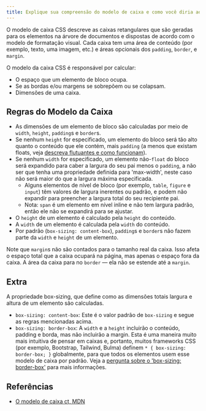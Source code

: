 ```yaml
---
title: Explique sua compreensão do modelo de caixa e como você diria ao navegador em CSS para renderizar seu layout em diferentes modelos de caixa.
---
```


O modelo de caixa CSS descreve as caixas retangulares que são geradas para os elementos na árvore de documentos e dispostas de acordo com o modelo de formatação visual. Cada caixa tem uma área de conteúdo (por exemplo, texto, uma imagem, etc.) e áreas opcionais dos `padding`, `border`, e `margin`.

O modelo da caixa CSS é responsável por calcular:

-   O espaço que um elemento de bloco ocupa.
-   Se as bordas e/ou margens se sobrepõem ou se colapsam.
-   Dimensões de uma caixa.

## Regras do Modelo da Caixa

-   As dimensões de um elemento de bloco são calculadas por meio de `width`, `height`, `padding`s e `border`s.
-   Se nenhum `height` for especificado, um elemento do bloco será tão alto quanto o conteúdo que ele contém, mais `padding` (a menos que existam floats, veja [descreva flutuantes e como funcionam](/questions/quiz/describe-floats-and-how-they-work)).
-   Se nenhum `width` for especificado, um elemento não-`float` do bloco será expandido para caber a largura do seu pai menos o `padding`, a não ser que tenha uma propriedade definida para 'max-width', neste caso não será maior do que a largura máxima especificada.
    -   Alguns elementos de nível de bloco (por exemplo, `table`, `figure` e `input`) têm valores de largura inerentes ou padrão, e podem não expandir para preencher a largura total do seu recipiente pai.
    -   Nota: `span` é um elemento em nível inline e não tem largura padrão, então ele não se expandirá para se ajustar.
-   O `height` de um elemento é calculado pela `height` do conteúdo.
-   A `width` de um elemento é calculada pela `width` do conteúdo.
-   Por padrão (`box-sizing: content-box`), `padding`s e `border`s não fazem parte da `width` e `height` de um elemento.

Note que `margin`s não são contados para o tamanho real da caixa. Isso afeta o espaço total que a caixa ocupará na página, mas apenas o espaço fora da caixa. A área da caixa para no `border` — ela não se estende até a `margin`.

## Extra

A propriedade box-sizing, que define como as dimensões totais largura e altura de um elemento são calculadas.

-   `box-sizing: content-box`: Este é o valor padrão de `box-sizing` e segue as regras mencionadas acima.
-   `box-sizing: border-box`: A `width` e a `height` incluirão o conteúdo, padding e borda, mas não incluirão a margin. Esta é uma maneira muito mais intuitiva de pensar em caixas e, portanto, muitos frameworks CSS (por exemplo, Bootstrap, Tailwind, Bulma) definem `* { box-sizing: border-box; }` globalmente, para que todos os elementos usem esse modelo de caixa por padrão. Veja a [pergunta sobre o 'box-sizing: border-box'](/questions/quiz/what-does-box-sizing-border-box-do-what-are-its-advantages) para mais informações.

## Referências

-   [O modelo de caixa ct, MDN](https://developer.mozilla.org/en-US/docs/Learn/CSS/Building_blocks/The_box_model#the_standard_css_box_model)

